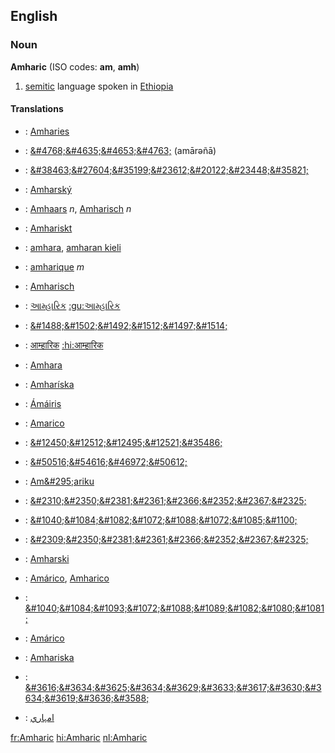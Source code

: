 ==English==

===Noun===

'''Amharic''' (ISO codes: '''am''', '''amh''')
#[[semitic]] language spoken in [[Ethiopia]]

====Translations====
*{{af}}: [[Amharies]]
*{{am}}: [[&#4768;&#4635;&#4653;&#4763;]] (am&#257;r&#601;ñ&#257;)
*{{zh}}: [[&#38463;&#27604;&#35199;&#23612;&#20122;&#23448;&#35821;]]
*{{cs}}: [[Amharský]]
*{{nl}}: [[Amhaars]] ''n'', [[Amharisch]] ''n''
*{{fo}}: [[Amhariskt]]
*{{fi}}: [[amhara]], [[amharan kieli]]
*{{fr}}: [[amharique]] ''m''
*{{de}}: [[Amharisch]]
*{{gu}}: [[આમ્હારિક]] [[:gu:આમ્હારિક]]
*{{he}}: [[&#1488;&#1502;&#1492;&#1512;&#1497;&#1514;]]
*{{hi}}: [[आम्हारिक]] [[:hi:आम्हारिक]]
*{{hu}}: [[Amhara]]
*{{is}}: [[Amharíska]]
*{{ga}}: [[Ámáiris]]
*{{it}}: [[Amarico]]
*{{ja}}: [[&#12450;&#12512;&#12495;&#12521;&#35486;]]
*{{ko}}: [[&#50516;&#54616;&#46972;&#50612;]]
*{{mt}}: [[Am&#295;ariku]]
*{{mr}}: [[&#2310;&#2350;&#2381;&#2361;&#2366;&#2352;&#2367;&#2325;]]
*{{mdf}}: [[&#1040;&#1084;&#1082;&#1072;&#1088;&#1072;&#1085;&#1100;]]
*{{ne}}: [[&#2309;&#2350;&#2381;&#2361;&#2366;&#2352;&#2367;&#2325;]]
*{{pl}}: [[Amharski]]
*{{pt}}: [[Amárico]], [[Amharico]]
*{{ru}}: [[&#1040;&#1084;&#1093;&#1072;&#1088;&#1089;&#1082;&#1080;&#1081;]]
*{{es}}: [[Amárico]]
*{{sv}}: [[Amhariska]]
*{{th}}: [[&#3616;&#3634;&#3625;&#3634;&#3629;&#3633;&#3617;&#3630;&#3634;&#3619;&#3636;&#3588;]]
*{{ur}}: [[امہاري]]

[[fr:Amharic]]
[[hi:Amharic]]
[[nl:Amharic]]